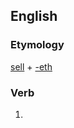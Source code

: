 ==English==

===Etymology===
[[sell]] + [[-eth]]

===Verb===
{{en-verb form}}

# {{en-archaic third-person singular of|sell}}